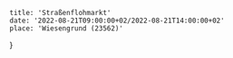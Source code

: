     title: 'Straßenflohmarkt'
    date: '2022-08-21T09:00:00+02/2022-08-21T14:00:00+02'
    place: 'Wiesengrund (23562)'
}
